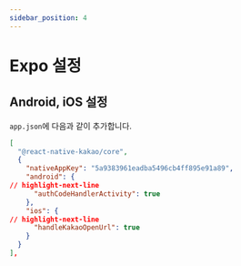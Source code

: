 ```yaml
---
sidebar_position: 4
---
```


# Expo 설정

## Android, iOS 설정

`app.json`에 다음과 같이 추가합니다.

```json title='app.json'
[
  "@react-native-kakao/core",
  {
    "nativeAppKey": "5a9383961eadba5496cb4ff895e91a89",
    "android": {
// highlight-next-line
      "authCodeHandlerActivity": true
    },
    "ios": {
// highlight-next-line
      "handleKakaoOpenUrl": true
    }
  }
],
```